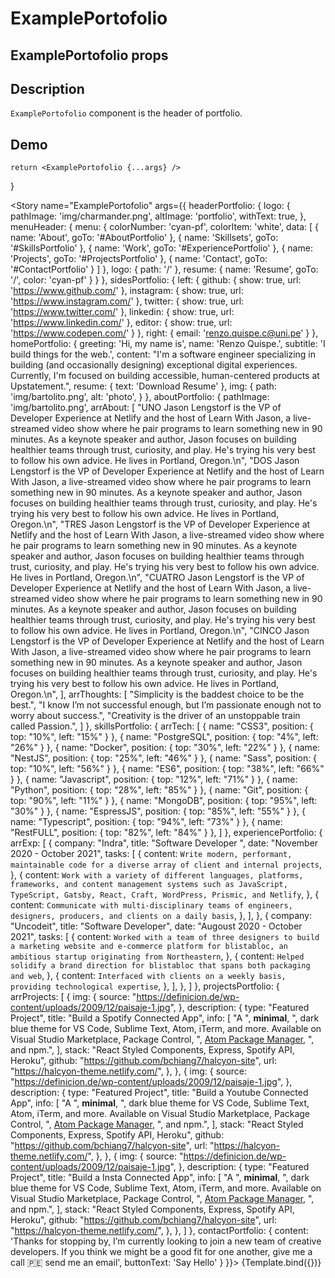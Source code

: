 
<Meta title="ExamplePortofolio" component={ExamplePortofolio} />

# ExamplePortofolio

## ExamplePortofolio props
<ArgsTable of={ExamplePortofolio} />

## Description

`ExamplePortofolio` component is the header of portfolio.

## Demo

    return <ExamplePortofolio {...args} />
}

<Story name="ExamplePortofolio" args={{
    headerPortfolio: {
        logo: {
            pathImage: 'img/charmander.png',
            altImage: 'portfolio',
            withText: true,
        },
        menuHeader: {
            menu: {
                colorNumber: 'cyan-pf',
                colorItem: 'white',
                data: [
                    {
                        name: 'About',
                        goTo: '#AboutPortfolio'
                    },
                    {
                        name: 'Skillsets',
                        goTo: '#SkillsPortfolio'
                    },
                    {
                        name: 'Work',
                        goTo: '#ExperiencePortfolio'
                    },
                    {
                        name: 'Projects',
                        goTo: '#ProjectsPortfolio'
                    },
                    {
                        name: 'Contact',
                        goTo: '#ContactPortfolio'
                    }
                ]
            },
            logo: {
                path: '/'
            },
            resume: {
                name: 'Resume',
                goTo: '/',
                color: 'cyan-pf'
            }
        }
    },
    sidesPortfolio: {
        left: {
            github: {
                show: true,
                url: 'https://www.github.com/'
            },
            instagram: {
                show: true,
                url: 'https://www.instagram.com/'
            },
            twitter: {
                show: true,
                url: 'https://www.twitter.com/'
            },
            linkedin: {
                show: true,
                url: 'https://www.linkedin.com/'
            },
            editor: {
                show: true,
                url: 'https://www.codepen.com/'
            }
        },
        right: {
            email: 'renzo.quispe.c@uni.pe'
        }
    },
    homePortfolio: {
        greeting: 'Hi, my name is',
        name: 'Renzo Quispe.',
        subtitle: 'I build things for the web.',
        content: "I'm a software engineer specializing in building (and occasionally designing) exceptional digital experiences. Currently, I'm focused on building accessible, human-centered products at Upstatement.",
        resume: {
            text: 'Download Resume'
        },
        img: {
            path: 'img/bartolito.png',
            alt: 'photo',
        }
    },
    aboutPortfolio: {
        pathImage: 'img/bartolito.png',
        arrAbout: [
            "UNO Jason Lengstorf is the VP of Developer Experience at Netlify and the host of Learn With Jason, a live-streamed video show where he pair programs to learn something new in 90 minutes. As a keynote speaker and author, Jason focuses on building healthier teams through trust, curiosity, and play. He's trying his very best to follow his own advice. He lives in Portland, Oregon.\n",
            "DOS Jason Lengstorf is the VP of Developer Experience at Netlify and the host of Learn With Jason, a live-streamed video show where he pair programs to learn something new in 90 minutes. As a keynote speaker and author, Jason focuses on building healthier teams through trust, curiosity, and play. He's trying his very best to follow his own advice. He lives in Portland, Oregon.\n",
            "TRES Jason Lengstorf is the VP of Developer Experience at Netlify and the host of Learn With Jason, a live-streamed video show where he pair programs to learn something new in 90 minutes. As a keynote speaker and author, Jason focuses on building healthier teams through trust, curiosity, and play. He's trying his very best to follow his own advice. He lives in Portland, Oregon.\n",
            "CUATRO Jason Lengstorf is the VP of Developer Experience at Netlify and the host of Learn With Jason, a live-streamed video show where he pair programs to learn something new in 90 minutes. As a keynote speaker and author, Jason focuses on building healthier teams through trust, curiosity, and play. He's trying his very best to follow his own advice. He lives in Portland, Oregon.\n",
            "CINCO Jason Lengstorf is the VP of Developer Experience at Netlify and the host of Learn With Jason, a live-streamed video show where he pair programs to learn something new in 90 minutes. As a keynote speaker and author, Jason focuses on building healthier teams through trust, curiosity, and play. He's trying his very best to follow his own advice. He lives in Portland, Oregon.\n",
        ],
        arrThoughts: [
            "Simplicity is the baddest choice to be the best.",
            "I know I’m not successful enough, but I’m passionate enough not to worry about success.",
            "Creativity is the driver of an unstoppable train called Passion.",
        ]
    },
    skillsPortfolio: {
        arrTech: [
            { name: "CSS3", position: { top: "10%", left: "15%" } },
            { name: "PostgreSQL", position: { top: "4%", left: "26%" } },
            { name: "Docker", position: { top: "30%", left: "22%" } },
            { name: "NestJS", position: { top: "25%", left: "46%" } },
            { name: "Sass", position: { top: "10%", left: "56%" } },
            { name: "ES6", position: { top: "38%", left: "66%" } },
            { name: "Javascript", position: { top: "12%", left: "71%" } },
            { name: "Python", position: { top: "28%", left: "85%" } },
            { name: "Git", position: { top: "90%", left: "11%" } },
            { name: "MongoDB", position: { top: "95%", left: "30%" } },
            { name: "EspressJS", position: { top: "85%", left: "55%" } },
            { name: "Typescript", position: { top: "94%", left: "73%" } },
            { name: "RestFULL", position: { top: "82%", left: "84%" } },
        ]
    },
    experiencePortfolio: {
        arrExp: [
            {
            company: "Indra",
            title: "Software Developer ",
            date: "November 2020 - October 2021",
            tasks: [
                {
                content: `Write modern, performant, maintainable code for a diverse array of client and internal projects`,
                },
                {
                content: `Work with a variety of different languages, platforms, frameworks, and content management systems such as JavaScript, TypeScript, Gatsby, React, Craft, WordPress, Prismic, and Netlify`,
                },
                {
                content: `Communicate with multi-disciplinary teams of engineers, designers, producers, and clients on a daily basis`,
                },
            ],
            },
            {
            company: "Uncodeit",
            title: "Software Developer",
            date: "Augoust 2020 - October 2021",
            tasks: [
                {
                content: `Worked with a team of three designers to build a marketing website and e-commerce platform for blistabloc, an ambitious startup originating from Northeastern`,
                },
                {
                content: `Helped solidify a brand direction for blistabloc that spans both packaging and web`,
                },
                {
                content: `Interfaced with clients on a weekly basis, providing technological expertise`,
                },
            ],
            },
        ]
    },
    projectsPortfolio: {
        arrProjects: [
            {
            img: {
                source:
                "https://definicion.de/wp-content/uploads/2009/12/paisaje-1.jpg",
            },
            description: {
                type: "Featured Project",
                title: "Build a Spotify Connected App",
                info: [
                "A ",
                <strong>minimal</strong>,
                ", dark blue theme for VS Code, Sublime Text, Atom, iTerm, and more. Available on Visual Studio Marketplace, Package Control, ",
                <a href="#">Atom Package Manager</a>,
                ", and npm.",
                ],
                stack: "React Styled Components, Express, Spotify API, Heroku",
                github: "https://github.com/bchiang7/halcyon-site",
                url: "https://halcyon-theme.netlify.com/",
            },
            },
            {
            img: {
                source:
                "https://definicion.de/wp-content/uploads/2009/12/paisaje-1.jpg",
            },
            description: {
                type: "Featured Project",
                title: "Build a Youtube Connected App",
                info: [
                "A ",
                <strong>minimal</strong>,
                ", dark blue theme for VS Code, Sublime Text, Atom, iTerm, and more. Available on Visual Studio Marketplace, Package Control, ",
                <a href="#">Atom Package Manager</a>,
                ", and npm.",
                ],
                stack: "React Styled Components, Express, Spotify API, Heroku",
                github: "https://github.com/bchiang7/halcyon-site",
                url: "https://halcyon-theme.netlify.com/",
            },
            },
            {
            img: {
                source:
                "https://definicion.de/wp-content/uploads/2009/12/paisaje-1.jpg",
            },
            description: {
                type: "Featured Project",
                title: "Build a Insta Connected App",
                info: [
                "A ",
                <strong>minimal</strong>,
                ", dark blue theme for VS Code, Sublime Text, Atom, iTerm, and more. Available on Visual Studio Marketplace, Package Control, ",
                <a href="#">Atom Package Manager</a>,
                ", and npm.",
                ],
                stack: "React Styled Components, Express, Spotify API, Heroku",
                github: "https://github.com/bchiang7/halcyon-site",
                url: "https://halcyon-theme.netlify.com/",
            },
            },
        ]
    },
    contactPortfolio: {
        content: 'Thanks for stopping by, I’m currently looking to join a new team of creative developers. If you think we might be a good fit for one another, give me a call 🇵🇪 send me an email',
        buttonText: 'Say Hello'
    }
}}>
{Template.bind({})}
</Story>

